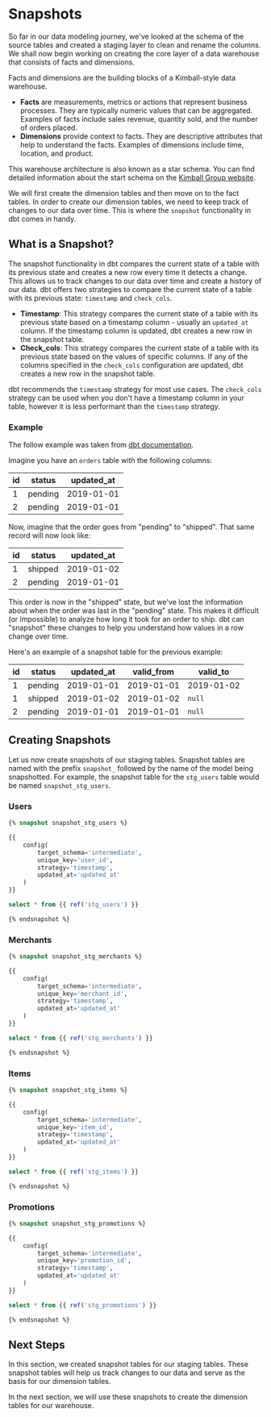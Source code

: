 
# Snapshots

So far in our data modeling journey, we've looked at the schema of the source tables and created
a staging layer to clean and rename the columns. We shall now begin working on creating the core
layer of a data warehouse that consists of facts and dimensions.

<InformationBox type="info">

Facts and dimensions are the building blocks of a Kimball-style data warehouse.

- **Facts** are measurements, metrics or actions that represent business processes. They are typically
  numeric values that can be aggregated. Examples of facts include sales revenue, quantity sold, and
  the number of orders placed.
- **Dimensions** provide context to facts. They are descriptive attributes that help to understand the
  facts. Examples of dimensions include time, location, and product.

This warehouse architecture is also known as a star schema. You can find detailed information about
the start schema on the [Kimball Group website](https://www.kimballgroup.com/data-warehouse-business-intelligence-resources/kimball-techniques/dimensional-modeling-techniques/).

</InformationBox>

We will first create the dimension tables and then move on to the fact tables. In order to create our dimension tables,
we need to keep track of changes to our data over time. This is where the `snapshot` functionality in dbt comes in handy.

## What is a Snapshot?

The snapshot functionality in dbt compares the current state of a table with its previous state and creates a new row
every time it detects a change. This allows us to track changes to our data over time and create a history of our data.
dbt offers two strategies to compare the current state of a table with its previous state: `timestamp` and `check_cols`.

- **Timestamp**: This strategy compares the current state of a table with its previous state based on a
  timestamp column - usually an `updated_at` column.
  If the timestamp column is updated, dbt creates a new row in the snapshot table.
- **Check_cols**: This strategy compares the current state of a table with its previous state based on the values
  of specific columns. If any of the columns specified in the `check_cols` configuration are updated, dbt creates a new row
  in the snapshot table.

<InformationBox type="warning">

dbt recommends the `timestamp` strategy for most use cases. The `check_cols` strategy can be used when you don't have a
timestamp column in your table, however it is less performant than the `timestamp` strategy.

</InformationBox>

### Example

The follow example was taken from [dbt documentation](https://docs.getdbt.com/docs/building-a-dbt-project/building-models/snapshots).

Imagine you have an `orders` table with the following columns:

| id  | status  | updated_at |
| --- | ------- | ---------- |
| 1   | pending | 2019-01-01 |
| 2   | pending | 2019-01-01 |

Now, imagine that the order goes from "pending" to "shipped". That same record will now look like:

| id  | status  | updated_at |
| --- | ------- | ---------- |
| 1   | shipped | 2019-01-02 |
| 2   | pending | 2019-01-01 |

This order is now in the "shipped" state, but we've lost the information about when the order was
last in the "pending" state.
This makes it difficult (or impossible) to analyze how long it took for an order to ship.
dbt can "snapshot" these changes to help you understand how values in a row change over time.

Here's an example of a snapshot table for the previous example:

| id  | status  | updated_at | valid_from | valid_to   |
| --- | ------- | ---------- | ---------- | ---------- |
| 1   | pending | 2019-01-01 | 2019-01-01 | 2019-01-02 |
| 1   | shipped | 2019-01-02 | 2019-01-02 | `null`     |
| 2   | pending | 2019-01-01 | 2019-01-01 | `null`     |

## Creating Snapshots

Let us now create snapshots of our staging tables. Snapshot tables are named with the prefix `snapshot_`
followed by the name of the model being snapshotted.
For example, the snapshot table for the `stg_users` table would be named `snapshot_stg_users`.

### Users

```sql
{% snapshot snapshot_stg_users %}

{{
    config(
        target_schema='intermediate',
        unique_key='user_id',
        strategy='timestamp',
        updated_at='updated_at'
    )
}}

select * from {{ ref('stg_users') }}

{% endsnapshot %}
```

### Merchants

```sql
{% snapshot snapshot_stg_merchants %}

{{
    config(
        target_schema='intermediate',
        unique_key='merchant_id',
        strategy='timestamp',
        updated_at='updated_at'
    )
}}

select * from {{ ref('stg_merchants') }}

{% endsnapshot %}
```

### Items

```sql
{% snapshot snapshot_stg_items %}

{{
    config(
        target_schema='intermediate',
        unique_key='item_id',
        strategy='timestamp',
        updated_at='updated_at'
    )
}}

select * from {{ ref('stg_items') }}

{% endsnapshot %}
```

### Promotions

```sql
{% snapshot snapshot_stg_promotions %}

{{
    config(
        target_schema='intermediate',
        unique_key='promotion_id',
        strategy='timestamp',
        updated_at='updated_at'
    )
}}

select * from {{ ref('stg_promotions') }}

{% endsnapshot %}
```

## Next Steps

In this section, we created snapshot tables for our staging tables. These snapshot tables will help us track changes to our data
and serve as the basis for our dimension tables.

In the next section, we will use these snapshots to create the dimension tables for our warehouse.
